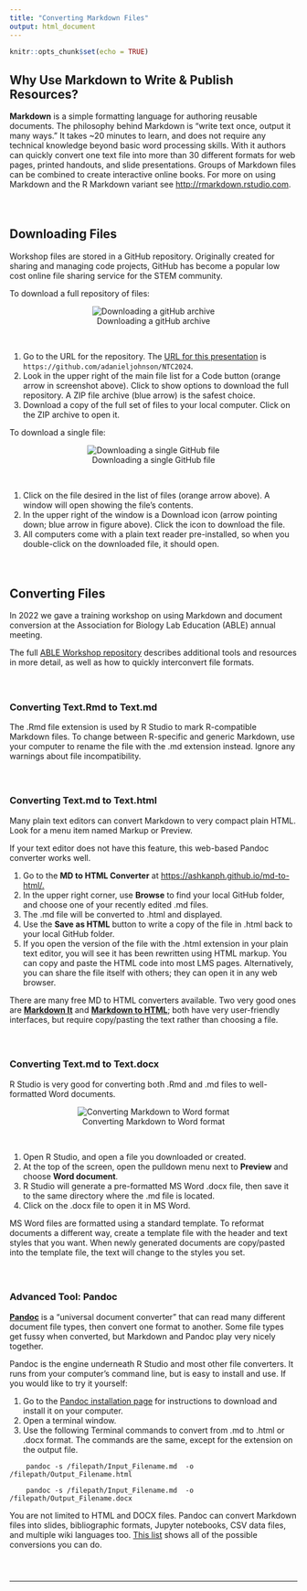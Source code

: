 ```yaml
---
title: "Converting Markdown Files"
output: html_document
---
```


```r
knitr::opts_chunk$set(echo = TRUE)
```

## Why Use Markdown to Write & Publish Resources?

**Markdown** is a simple formatting language for authoring reusable documents. The philosophy behind Markdown is "write text once, output it many ways." It takes \~20 minutes to learn, and does not require any technical knowledge beyond basic word processing skills. With it authors can quickly convert one text file into more than 30 different formats for web pages, printed handouts, and slide presentations. Groups of Markdown files can be combined to create interactive online books. For more on using Markdown and the R Markdown variant see [http://rmarkdown.rstudio.com](http://rmarkdown.rstudio.com).

#### \   

## Downloading Files

Workshop files are stored in a GitHub repository. Originally created for sharing and managing code projects, GitHub has become a popular low cost online file sharing service for the STEM community.

To download a full repository of files:

<center>![Downloading a gitHub archive](https://github.com/adanieljohnson/NTC2023/blob/main/images/File_access.png?raw=true)</center>

<br>

1.  Go to the URL for the repository. The [URL for this presentation](https://github.com/adanieljohnson/NTC2024) is `https://github.com/adanieljohnson/NTC2024`.
2.  Look in the upper right of the main file list for a Code button (orange arrow in screenshot above). Click to show options to download the full repository. A ZIP file archive (blue arrow) is the safest choice.
3.  Download a copy of the full set of files to your local computer. Click on the ZIP archive to open it.

To download a single file:

<center>![Downloading a single GitHub file](https://github.com/adanieljohnson/NTC2024/blob/main/images/Single_file.png?raw=true)</center>

<br>

1.  Click on the file desired in the list of files (orange arrow above). A window will open showing the file's contents.
2.  In the upper right of the window is a Download icon (arrow pointing down; blue arrow in figure above). Click the icon to download the file.
3.  All computers come with a plain text reader pre-installed, so when you double-click on the downloaded file, it should open.

#### \   

## Converting Files

In 2022 we gave a training workshop on using Markdown and document conversion at the Association for Biology Lab Education (ABLE) annual meeting.

The full [ABLE Workshop repository](https://github.com/adanieljohnson/ABLE_2022_Workshop) describes additional tools and resources in more detail, as well as how to quickly interconvert file formats. 

#### \   

### Converting Text.Rmd to Text.md

The .Rmd file extension is used by R Studio to mark R-compatible Markdown files. To change between R-specific and generic Markdown, use your computer to rename the file with the .md extension instead. Ignore any warnings about file incompatibility.

#### \   

### Converting Text.md to Text.html

Many plain text editors can convert Markdown to very compact plain HTML. Look for a menu item named Markup or Preview.

If your text editor does not have this feature, this web-based Pandoc converter works well.

1.  Go to the **MD to HTML Converter** at [https://ashkanph.github.io/md-to-html/.](https://ashkanph.github.io/md-to-html/)
2.  In the upper right corner, use **Browse** to find your local GitHub folder, and choose one of your recently edited .md files.
3.  The .md file will be converted to .html and displayed.
4.  Use the **Save as HTML** button to write a copy of the file in .html back to your local GitHub folder. 
5.  If you open the version of the file with the .html extension in your plain text editor, you will see it has been rewritten using HTML markup. You can copy and paste the HTML code into most LMS pages. Alternatively, you can share the file itself with others; they can open it in any web browser.

There are many free MD to HTML converters available. Two very good ones are [**Markdown It**](https://markdown-it.github.io/) and [**Markdown to HTML**](https://markdowntohtml.com/); both have very user-friendly interfaces, but require copy/pasting the text rather than choosing a file.

#### \   

### Converting Text.md to Text.docx

R Studio is very good for converting both .Rmd and .md files to well-formatted Word documents.

<center>![Converting Markdown to Word format](https://github.com/adanieljohnson/NTC2023/blob/main/images/Preview-Word-ABLE.png?raw=true)</center>

<br>

1.  Open R Studio, and open a file you downloaded or created.
2.  At the top of the screen, open the pulldown menu next to **Preview** and choose **Word document**.
3.  R Studio will generate a pre-formatted MS Word .docx file, then save it to the same directory where the .md file is located.
4.  Click on the .docx file to open it in MS Word.

MS Word files are formatted using a standard template. To reformat documents a different way, create a template file with the header and text styles that you want. When newly generated documents are copy/pasted into the template file, the text will change to the styles you set.

#### \   

### Advanced Tool: Pandoc

[**Pandoc**](https://pandoc.org/index.html) is a "universal document converter" that can read many different document file types, then convert one format to another. Some file types get fussy when converted, but Markdown and Pandoc play very nicely together.

Pandoc is the engine underneath R Studio and most other file converters. It runs from your computer's command line, but is easy to install and use. If you would like to try it yourself:

1.  Go to the [Pandoc installation page](https://pandoc.org/installing.html) for instructions to download and install it on your computer.
2.  Open a terminal window.
3.  Use the following Terminal commands to convert from .md to .html or .docx format. The commands are the same, except for the extension on the output file.

```{=html}
<!-- -->
```
        pandoc -s /filepath/Input_Filename.md  -o /filepath/Output_Filename.html

        pandoc -s /filepath/Input_Filename.md  -o /filepath/Output_Filename.docx

You are not limited to HTML and DOCX files. Pandoc can convert Markdown files into slides, bibliographic formats, Jupyter notebooks, CSV data files, and multiple wiki languages too. [This list](https://pandoc.org/) shows all of the possible conversions you can do.

#### \   

<hr>

